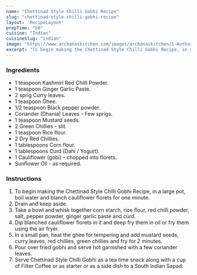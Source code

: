 ---
name: "Chettinad Style Chilli Gobhi Recipe"
slug: "chettinad-style-chilli-gobhi-recipe"
layout: 'RecipeLayout'
prepTime: "50"
cuisine: "Indian"
cuisineSlug: "indian"
image: "https://www.archanaskitchen.com/images/archanaskitchen/1-Author/Monika_Manchanda/Chettinad_Style_Chilli_Gobhi.jpg"
excerpt: "To begin making the Chettinad Style Chilli Gobhi Recipe, in a large pot, boil water and blanch cauliflower florets for one minute"
---

### Ingredients

- 1 teaspoon Kashmiri Red Chilli Powder.
- 1 teaspoon Ginger Garlic Paste.
- 2 sprig Curry leaves.
- 1 teaspoon Ghee.
- 1/2 teaspoon Black pepper powder.
- Coriander (Dhania) Leaves - Few sprigs.
- 1 teaspoon Mustard seeds.
- 2 Green Chillies - slit.
- 1 teaspoon Rice flour.
- 2 Dry Red Chillies.
- 1 tablespoons Corn flour.
- 1 tablespoons Curd (Dahi / Yogurt).
- 1 Cauliflower (gobi) - chopped into florets.
- Sunflower Oil - as required.

### Instructions

1. To begin making the Chettinad Style Chilli Gobhi Recipe, in a large pot, boil water and blanch cauliflower florets for one minute.
1. Drain and keep aside.
1. Take a bowl and whisk together corn starch, rice flour, red chilli powder, salt, pepper powder, ginger garlic paste and curd.
1. Dip blanched cauliflower florets in it and deep fry them in oil or fry them using the air fryer.
1. In a small pan, heat the ghee for tempering and add mustard seeds, curry leaves, red chillies, green chillies and fry for 2 minutes.
1. Pour over fried gobhi and serve hot garnished with a few coriander leaves.
1. Serve Chettinad Style Chilli Gobhi as a tea time snack along with a cup of Filter Coffee or as starter or as a side dish to a South Indian Sapad.
